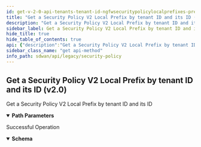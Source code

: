 ```yaml
---
id: get-v-2-0-api-tenants-tenant-id-ngfwsecuritypolicylocalprefixes-prefix-id
title: "Get a Security Policy V2 Local Prefix by tenant ID and its ID (v2.0)"
description: "Get a Security Policy V2 Local Prefix by tenant ID and its ID"
sidebar_label: Get a Security Policy V2 Local Prefix by tenant ID and its ID (v2.0)
hide_title: true
hide_table_of_contents: true
api: {"description":"Get a Security Policy V2 Local Prefix by tenant ID and its ID","operationId":"get-v2.0-api-tenants-tenant_id-ngfwsecuritypolicylocalprefixes-prefix_id","parameters":[{"description":"Tenant ID","in":"path","name":"tenant_id","required":true,"schema":{"description":"Tenant Id","type":"string"}},{"description":"Prefix ID","in":"path","name":"prefix_id","required":true,"schema":{"description":"Prefix Id","type":"string"}}],"responses":{"200":{"content":{"application/json":{"schema":{"properties":{"description":{"description":"Description: Size(max = 256, error = DESCRIPTION_EXCEEDS_LIMIT: Description length exceeds limit, min = 0) ","type":"string"},"id":{"description":"Id","type":"string"},"name":{"description":"Name: Required(error = NAME_REQD: Please provide resource name.) Size(max = 128, error = NAME_EXCEEDS_LIMIT: Name of the resource exceeds limit., min = 0) ","type":"string"},"tags":{"description":"Tags: ListString(allowDuplicate = false, allowEmpty = true, allowNull = true, length = 128, listMaxSize = 10, error = INVALID_TAG: Maximum 10 Unique tags of length 1024 each are allowed, noTrim = false, regex = [^,\\\\s]+, required = false) ","items":{"description":"Tags","type":"string"},"type":"array"}},"required":["name"]}}},"description":"Successful Operation"}},"tags":["Security Policy"],"method":"get","path":"/v2.0/api/tenants/{tenant_id}/ngfwsecuritypolicylocalprefixes/{prefix_id}","servers":[{"url":"https://api.us.cloudgenix.com"}],"info":{"contact":{},"description":"List of APIs used to manage your security policy rules that include security zones, element security  zones, site security zones, global prefix filters, local prefix filters, security policy rule order, security policy rules, security policy sets, prefix filters, tenant filters, next generation firewall security policy prefixes, rules, policy sets, and policy set stacks.","title":"Security Policy","version":"Latest"},"postman":{"name":"Get a Security Policy V2 Local Prefix by tenant ID and its ID (v2.0)","description":{"content":"Get a Security Policy V2 Local Prefix by tenant ID and its ID","type":"text/plain"},"url":{"path":["v2.0","api","tenants",":tenant_id","ngfwsecuritypolicylocalprefixes",":prefix_id"],"host":["{{baseUrl}}"],"query":[],"variable":[{"disabled":false,"description":{"content":"(Required) Tenant ID","type":"text/plain"},"type":"any","value":"","key":"tenant_id"},{"disabled":false,"description":{"content":"(Required) Prefix ID","type":"text/plain"},"type":"any","value":"","key":"prefix_id"}]},"header":[{"key":"Accept","value":"application/json"}],"method":"GET"}}
sidebar_class_name: "get api-method"
info_path: sdwan/api/legacy/security-policy
---
```



## Get a Security Policy V2 Local Prefix by tenant ID and its ID (v2.0)



Get a Security Policy V2 Local Prefix by tenant ID and its ID

<details style={{"marginBottom":"1rem"}} data-collapsed={false} open={true}><summary style={{}}><strong>Path Parameters</strong></summary><div><ul><ParamsItem className={"paramsItem"} param={{"description":"Tenant ID","in":"path","name":"tenant_id","required":true,"schema":{"description":"Tenant Id","type":"string"}}}></ParamsItem><ParamsItem className={"paramsItem"} param={{"description":"Prefix ID","in":"path","name":"prefix_id","required":true,"schema":{"description":"Prefix Id","type":"string"}}}></ParamsItem></ul></div></details><div><ApiTabs><TabItem label={"200"} value={"200"}><div>

Successful Operation

</div><div><MimeTabs groupId={"mime-type"}><TabItem label={"application/json"} value={"application/json"}><SchemaTabs groupId={"schema-tabs"}><TabItem label={"Schema"} value={"Schema"}><details style={{}} data-collapsed={false} open={true}><summary style={{"textAlign":"left"}}><strong>Schema</strong></summary><div style={{"textAlign":"left","marginLeft":"1rem"}}></div><ul style={{"marginLeft":"1rem"}}><SchemaItem collapsible={false} name={"description"} required={false} schemaDescription={"Description: Size(max = 256, error = DESCRIPTION_EXCEEDS_LIMIT: Description length exceeds limit, min = 0) "} schemaName={"string"} qualifierMessage={undefined} defaultValue={undefined}></SchemaItem><SchemaItem collapsible={false} name={"id"} required={false} schemaDescription={"Id"} schemaName={"string"} qualifierMessage={undefined} defaultValue={undefined}></SchemaItem><SchemaItem collapsible={false} name={"name"} required={false} schemaDescription={"Name: Required(error = NAME_REQD: Please provide resource name.) Size(max = 128, error = NAME_EXCEEDS_LIMIT: Name of the resource exceeds limit., min = 0) "} schemaName={"string"} qualifierMessage={undefined} defaultValue={undefined}></SchemaItem><SchemaItem collapsible={false} name={"tags"} required={false} schemaDescription={"Tags: ListString(allowDuplicate = false, allowEmpty = true, allowNull = true, length = 128, listMaxSize = 10, error = INVALID_TAG: Maximum 10 Unique tags of length 1024 each are allowed, noTrim = false, regex = [^,\\\\s]+, required = false) "} schemaName={"string[]"} qualifierMessage={undefined} defaultValue={undefined}></SchemaItem></ul></details></TabItem><TabItem label={"Example (from schema)"} value={"Example (from schema)"}><ResponseSamples responseExample={"{\n  \"description\": \"string\",\n  \"id\": \"string\",\n  \"name\": \"string\",\n  \"tags\": [\n    \"string\"\n  ]\n}"} language={"json"}></ResponseSamples></TabItem></SchemaTabs></TabItem></MimeTabs></div></TabItem></ApiTabs></div>
      
